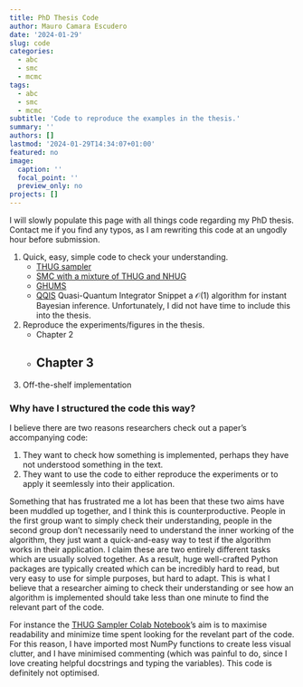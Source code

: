 ```yaml
---
title: PhD Thesis Code
author: Mauro Camara Escudero
date: '2024-01-29'
slug: code
categories:
  - abc
  - smc
  - mcmc
tags:
  - abc
  - smc
  - mcmc
subtitle: 'Code to reproduce the examples in the thesis.'
summary: ''
authors: []
lastmod: '2024-01-29T14:34:07+01:00'
featured: no
image:
  caption: ''
  focal_point: ''
  preview_only: no
projects: []
---
```

I will slowly populate this page with all things code regarding my PhD thesis. Contact me if you find any typos, as I am rewriting this code at an ungodly hour before submission.

1. Quick, easy, simple code to check your understanding.
    - [THUG sampler](https://colab.research.google.com/drive/1x8_sjd5zMat6ECRdX_PaiDREUzbTG1uG?usp=sharing)
    - [SMC with a mixture of THUG and NHUG](https://colab.research.google.com/drive/15cW5SylXrvni1Es-l2BTRh396VXrRKIB?usp=sharing)
    - [GHUMS](https://colab.research.google.com/drive/1Jxr_H0C7Ja_PYBbHlxELI_vq4sOt_zCZ?usp=sharing)
    - [QQIS](https://maurocamaraescudero.netlify.app/qqis) Quasi-Quantum Integrator Snippet a $\mathcal{O}(1)$ algorithm for instant Bayesian inference. Unfortunately, I did not have time to include this into the thesis.
2. Reproduce the experiments/figures in the thesis.
    - Chapter 2
    - Chapter 3
      - 
3. Off-the-shelf implementation

### Why have I structured the code this way?
I believe there are two reasons researchers check out a paper's accompanying code:

1. They want to check how something is implemented, perhaps they have not understood something in the text.
2. They want to use the code to either reproduce the experiments or to apply it seemlessly into their application.

Something that has frustrated me a lot has been that these two aims have been muddled up together, and I think this is counterproductive. People in the first group want to simply check their understanding, people in the second group don't necessarily need to understand the inner working of the algorithm, they just want a quick-and-easy way to test if the algorithm works in their application. I claim these are two entirely different tasks which are usually solved together. As a result, huge well-crafted Python packages are typically created which can be incredibly hard to read, but very easy to use for simple purposes, but hard to adapt. This is what I believe that a researcher aiming to check their understanding or see how an algorithm is implemented should take less than one minute to find the relevant part of the code.

For instance the [THUG Sampler Colab Notebook](https://colab.research.google.com/drive/1x8_sjd5zMat6ECRdX_PaiDREUzbTG1uG?usp=sharing)'s aim is to maximise readability and minimize time spent looking for the revelant part of the code. For this reason, I have imported most NumPy functions to create less visual clutter, and I have minimised commenting (which was painful to do, since I love creating helpful docstrings and typing the variables). This code is definitely not optimised.




